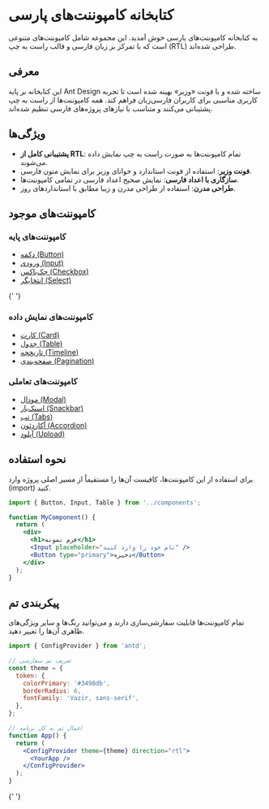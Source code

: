 
<Meta title="Components/Introduction" />

# کتابخانه کامپوننت‌های پارسی

به کتابخانه کامپوننت‌های پارسی خوش آمدید. این مجموعه شامل کامپوننت‌های متنوعی است که با تمرکز بر زبان فارسی و قالب راست به چپ (RTL) طراحی شده‌اند.

## معرفی

این کتابخانه بر پایه Ant Design ساخته شده و با فونت «وزیر» بهینه شده است تا تجربه کاربری مناسبی برای کاربران فارسی‌زبان فراهم کند.
همه کامپوننت‌ها از راست به چپ پشتیبانی می‌کنند و متناسب با نیازهای پروژه‌های فارسی تنظیم شده‌اند.

## ویژگی‌ها

- **پشتیبانی کامل از RTL**: تمام کامپوننت‌ها به صورت راست به چپ نمایش داده می‌شوند.
- **فونت وزیر**: استفاده از فونت استاندارد و خوانای وزیر برای نمایش متون فارسی.
- **سازگاری با اعداد فارسی**: نمایش صحیح اعداد فارسی در تمامی کامپوننت‌ها.
- **طراحی مدرن**: استفاده از طراحی مدرن و زیبا مطابق با استانداردهای روز.

## کامپوننت‌های موجود

<div className="component-list">
  <div className="component-category">
    <h3>کامپوننت‌های پایه</h3>
    <ul>
      <li>
        <a href="/?path=/docs/components-button--docs">دکمه (Button)</a>
      </li>
      <li>
        <a href="/?path=/docs/components-input--docs">ورودی (Input)</a>
      </li>
      <li>
        <a href="/?path=/docs/components-checkbox--docs">چک‌باکس (Checkbox)</a>
      </li>
      <li>
        <a href="/?path=/docs/components-select--docs">انتخابگر (Select)</a>
      </li>
    </ul>
  </div>

{' '}
<div className="component-category">
  <h3>کامپوننت‌های نمایش داده</h3>
  <ul>
    <li>
      <a href="/?path=/docs/components-card--docs">کارت (Card)</a>
    </li>
    <li>
      <a href="/?path=/docs/components-table--docs">جدول (Table)</a>
    </li>
    <li>
      <a href="/?path=/docs/components-timeline--docs">تاریخچه (Timeline)</a>
    </li>
    <li>
      <a href="/?path=/docs/components-pagination--docs">
        صفحه‌بندی (Pagination)
      </a>
    </li>
  </ul>
</div>

  <div className="component-category">
    <h3>کامپوننت‌های تعاملی</h3>
    <ul>
      <li>
        <a href="/?path=/docs/components-modal--docs">مودال (Modal)</a>
      </li>
      <li>
        <a href="/?path=/docs/components-snackbar--docs">اسنک‌بار (Snackbar)</a>
      </li>
      <li>
        <a href="/?path=/docs/components-tabs--docs">تب (Tabs)</a>
      </li>
      <li>
        <a href="/?path=/docs/components-accordion--docs">
          آکاردئون (Accordion)
        </a>
      </li>
      <li>
        <a href="/?path=/docs/components-upload--docs">آپلود (Upload)</a>
      </li>
    </ul>
  </div>
</div>

## نحوه استفاده

برای استفاده از این کامپوننت‌ها، کافیست آن‌ها را مستقیماً از مسیر اصلی پروژه وارد (import) کنید.

```jsx
import { Button, Input, Table } from '../components';

function MyComponent() {
  return (
    <div>
      <h1>فرم نمونه</h1>
      <Input placeholder="نام خود را وارد کنید" />
      <Button type="primary">ذخیره</Button>
    </div>
  );
}
```

## پیکربندی تم

تمام کامپوننت‌ها قابلیت سفارشی‌سازی دارند و می‌توانید رنگ‌ها و سایر ویژگی‌های ظاهری آن‌ها را تغییر دهید.

```jsx
import { ConfigProvider } from 'antd';

// تعریف تم سفارشی
const theme = {
  token: {
    colorPrimary: '#3498db',
    borderRadius: 6,
    fontFamily: 'Vazir, sans-serif',
  },
};

// اعمال تم به کل برنامه
function App() {
  return (
    <ConfigProvider theme={theme} direction="rtl">
      <YourApp />
    </ConfigProvider>
  );
}
```

<style>
  {`
  .component-list {
    display: flex;
    flex-wrap: wrap;
    gap: 20px;
    margin: 30px 0;
  }
  
  .component-category {
    flex: 1;
    min-width: 250px;
    background-color: #f8f9fa;
    border-radius: 8px;
    padding: 16px;
  }
  
  .component-category h3 {
    margin-top: 0;
    border-bottom: 1px solid #e0e0e0;
    padding-bottom: 8px;
  }
  
  .component-category ul {
    padding-right: 20px;
    margin: 0;
  }
  
  .component-category li {
    margin-bottom: 8px;
  }
  
  .component-category a {
    color: #3498db;
    text-decoration: none;
  }
  
  .component-category a:hover {
    text-decoration: underline;
  }
`}
</style>{' '}
